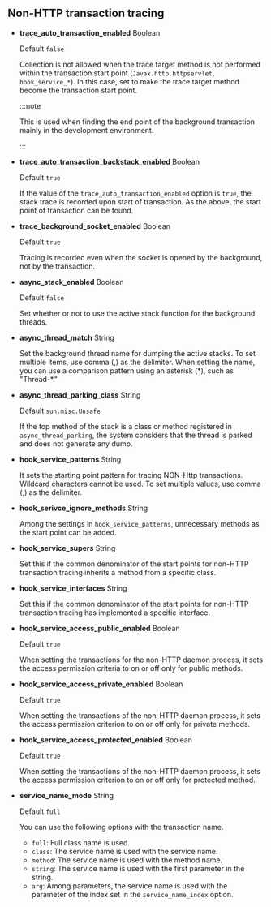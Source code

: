 ## Non-HTTP transaction tracing

- **trace_auto_transaction_enabled** <span class='type'>Boolean</span>

  Default `false`

  Collection is not allowed when the trace target method is not performed within the transaction start point (`Javax.http.httpservlet`, `hook_service_*`). In this case, set to make the trace target method become the transaction start point.

  :::note

  This is used when finding the end point of the background transaction mainly in the development environment.

  :::

- **trace_auto_transaction_backstack_enabled** <span class='type'>Boolean</span>

  Default `true`

  If the value of the `trace_auto_transaction_enabled` option is `true`, the stack trace is recorded upon start of transaction. As the above, the start point of transaction can be found.

- **trace_background_socket_enabled** <span class='type'>Boolean</span>

  Default `true`

  Tracing is recorded even when the socket is opened by the background, not by the transaction.

- **async_stack_enabled** <span class='type'>Boolean</span>

  Default `false`

  Set whether or not to use the active stack function for the background threads.

- **async_thread_match** <span class='type'>String</span>

  Set the background thread name for dumping the active stacks. To set multiple items, use comma (,) as the delimiter. When setting the name, you can use a comparison pattern using an asterisk (\*), such as "Thread-\*."

- **async_thread_parking_class** <span class='type'>String</span>

  Default `sun.misc.Unsafe`

  If the top method of the stack is a class or method registered in `async_thread_parking`, the system considers that the thread is parked and does not generate any dump.

- **hook_service_patterns** <span class='type'>String</span>

  It sets the starting point pattern for tracing NON-Http transactions. Wildcard characters cannot be used. To set multiple values, use comma (,) as the delimiter.

- **hook_serivce_ignore_methods** <span class='type'>String</span>

  Among the settings in `hook_service_patterns`, unnecessary methods as the start point can be added.

- **hook_service_supers** <span class='type'>String</span>

  Set this if the common denominator of the start points for non-HTTP transaction tracing inherits a method from a specific class.

- **hook_service_interfaces** <span class='type'>String</span>

  Set this if the common denominator of the start points for non-HTTP transaction tracing has implemented a specific interface.

- **hook_service_access_public_enabled** <span class='type'>Boolean</span>

  Default `true`

  When setting the transactions for the non-HTTP daemon process, it sets the access permission criteria to on or off only for public methods.

- **hook_service_access_private_enabled** <span class='type'>Boolean</span>

  Default `true`

  When setting the transactions of the non-HTTP daemon process, it sets the access permission criterion to on or off only for private methods.

- **hook_service_access_protected_enabled** <span class='type'>Boolean</span>

  Default `true`

  When setting the transactions of the non-HTTP daemon process, it sets the access permission criterion to on or off only for protected method.

- **service_name_mode** <span class='type'>String</span>

  Default `full`

  You can use the following options with the transaction name.

  - `full`: Full class name is used.
  - `class`: The service name is used with the service name.
  - `method`: The service name is used with the method name.
  - `string`: The service name is used with the first parameter in the string.
  - `arg`: Among parameters, the service name is used with the parameter of the index set in the `service_name_index` option.
